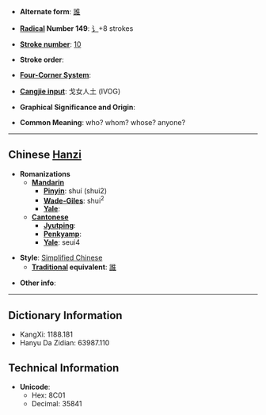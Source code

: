 * '''Alternate form''': [[誰]]

* '''[[Wiktionary:Chinese radical index| Radical]] Number 149''': [[Wiktionary:Chinese radical index 讠|讠]]+8 strokes

* '''[[Wiktionary:Chinese total strokes index|Stroke number]]''': [[Wiktionary:Chinese total strokes index 10|10]]

* '''Stroke order''': 

* '''[[Wiktionary:Chinese four corner index|Four-Corner System]]''': 

* '''[[Wiktionary:Chinese Cangjie index|Cangjie input]]''': 戈女人土 (IVOG)

* '''Graphical Significance and Origin''': 

* '''Common Meaning''': who? whom? whose? anyone?

----

== Chinese [[Hanzi]] ==

* '''Romanizations'''
** '''[[Mandarin]]'''
*** '''[[Pinyin]]''': shuí (shui2)
*** '''[[Wade-Giles]]''': shui<sup>2</sup>
*** '''[[Yale]]''': 
** '''[[Cantonese]]'''
*** '''[[Jyutping]]''':
*** '''[[Penkyamp]]''': 
*** '''[[Yale]]''': seui4

* '''Style''': [[Simplified Chinese]] 
** '''[[Traditional Chinese|Traditional]] equivalent''': [[誰]]

* '''Other info''': 

----

== Dictionary Information ==

* KangXi: 1188.181
* Hanyu Da Zidian: 63987.110

== Technical Information ==

* '''Unicode''':
** Hex: 8C01
** Decimal: 35841